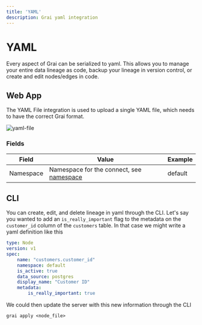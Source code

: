 ```yaml
---
title: 'YAML'
description: Grai yaml integration
---
```


# YAML

Every aspect of Grai can be serialized to yaml.
This allows you to manage your entire data lineage as code, backup your lineage in version control, or create and edit nodes/edges in code.


## Web App

The YAML File integration is used to upload a single YAML file, which needs to have the correct Grai format.

![yaml-file](./resources/webapp/yaml-file.png)

### Fields

| Field     | Value                                                           | Example |
| --------- | --------------------------------------------------------------- | ------- |
| Namespace | Namespace for the connect, see [namespace](/concepts/namespace) | default |


## CLI

You can create, edit, and delete lineage in yaml through the CLI.
Let's say you wanted to add an `is_really_important` flag to the metadata on the `customer_id` column of the `customers` table.
In that case we might write a yaml definition like this


```yaml
type: Node
version: v1
spec:
    name: "customers.customer_id"
    namespace: default
    is_active: true
    data_source: postgres
    display_name: "Customer ID"
    metadata:
        is_really_important: true
```

We could then update the server with this new information through the CLI

```shell
grai apply <node_file>
```
